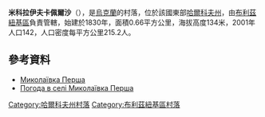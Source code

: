 {{coord|48|47|51|N|36|39|4|E|scale:100000_region:UA|display=title}}

'''米科拉伊夫卡佩爾沙'''（{{lang-uk|Миколаївка Перша}}），是[[烏克蘭|烏克蘭]]的村落，位於該國東部[[哈爾科夫州|哈爾科夫州]]，由[[布利茲紐基區|布利茲紐基區]]負責管轄，始建於1830年，面積0.66平方公里，海拔高度134米，2001年人口142，人口密度每平方公里215.2人。

==參考資料==
* [http://gska2.rada.gov.ua/pls/z7502/A005?rdat1=09.01.2009&rf7571=32261 Миколаївка Перша]{{dead link|date=2018年4月 |bot=InternetArchiveBot |fix-attempted=yes }}
* [http://weather.in.ua/ua/har'kovskaja/15616 Погода в селі Миколаївка Перша] {{Wayback|url=http://weather.in.ua/ua/har%27kovskaja/15616 |date=20160323025028 }}

{{DEFAULTSORT:Миколаївка Перша}}
[[Category:哈爾科夫州村落|Category:哈爾科夫州村落]]
[[Category:布利茲紐基區村落|Category:布利茲紐基區村落]]


{{Kharkiv-geo-stub}}